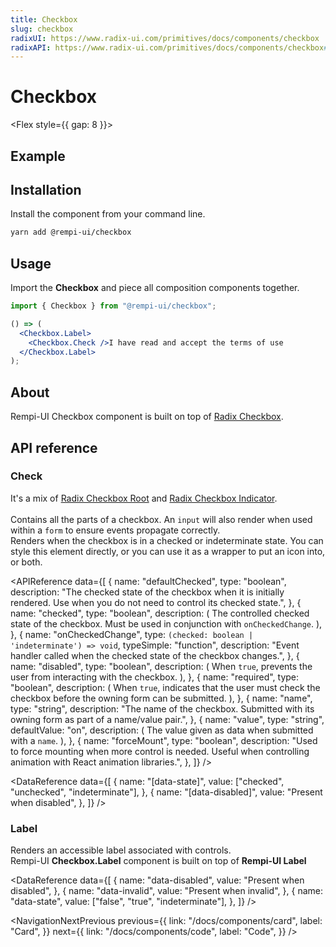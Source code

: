 ```yaml
---
title: Checkbox
slug: checkbox
radixUI: https://www.radix-ui.com/primitives/docs/components/checkbox
radixAPI: https://www.radix-ui.com/primitives/docs/components/checkbox#api-reference
---
```


# Checkbox

<Description text="A control that allows the user to toggle between checked and not checked." />

<Flex style={{ gap: 8 }}>
  <RadixUI href="https://www.radix-ui.com/primitives/docs/components/checkbox" />
  <RadixAPI href="https://www.radix-ui.com/primitives/docs/components/checkbox#api-reference" />
</Flex>

## Example

<PreviewComponent name="checkbox" />

## Installation

Install the component from your command line.

```bash
yarn add @rempi-ui/checkbox
```

## Usage

Import the <strong>Checkbox</strong> and piece all composition components together.

```jsx
import { Checkbox } from "@rempi-ui/checkbox";

() => (
  <Checkbox.Label>
    <Checkbox.Check />I have read and accept the terms of use
  </Checkbox.Label>
);
```

## About

Rempi-UI Checkbox component is built on top of [Radix Checkbox](https://www.radix-ui.com/primitives/docs/components/checkbox).

## API reference

### Check

It's a mix of [Radix Checkbox Root](https://www.radix-ui.com/primitives/docs/components/checkbox#root) and [Radix Checkbox Indicator](https://www.radix-ui.com/primitives/docs/components/checkbox#indicator).<br/><br/>
Contains all the parts of a checkbox. An `input` will also render when used within a `form` to ensure events propagate correctly. <br/>
Renders when the checkbox is in a checked or indeterminate state. You can style this element directly, or you can use it as a wrapper to put an icon into, or both.

<MoreInfo
  componentName="Radix Checkbox"
  componentLink="https://www.radix-ui.com/primitives/docs/components/checkbox"
/>

<APIReference
  data={[
    {
      name: "defaultChecked",
      type: "boolean",
      description:
        "The checked state of the checkbox when it is initially rendered. Use when you do not need to control its checked state.",
    },
    {
      name: "checked",
      type: "boolean",
      description: (
        <span>
          The controlled checked state of the checkbox. Must be used in
          conjunction with <code>onCheckedChange</code>.
        </span>
      ),
    },
    {
      name: "onCheckedChange",
      type: `(checked: boolean | 'indeterminate') => void`,
      typeSimple: "function",
      description:
        "Event handler called when the checked state of the checkbox changes.",
    },
    {
      name: "disabled",
      type: "boolean",
      description: (
        <span>
          When <code>true</code>, prevents the user from interacting with the
          checkbox.
        </span>
      ),
    },
    {
      name: "required",
      type: "boolean",
      description: (
        <span>
          When <code>true</code>, indicates that the user must check the
          checkbox before the owning form can be submitted.
        </span>
      ),
    },
    {
      name: "name",
      type: "string",
      description:
        "The name of the checkbox. Submitted with its owning form as part of a name/value pair.",
    },
    {
      name: "value",
      type: "string",
      defaultValue: "on",
      description: (
        <span>
          The value given as data when submitted with a <code>name</code>.
        </span>
      ),
    },
    {
      name: "forceMount",
      type: "boolean",
      description:
        "Used to force mounting when more control is needed. Useful when controlling animation with React animation libraries.",
    },
  ]}
/>

<DataReference
  data={[
    {
      name: "[data-state]",
      value: ["checked", "unchecked", "indeterminate"],
    },
    {
      name: "[data-disabled]",
      value: "Present when disabled",
    },
  ]}
/>

### Label

Renders an accessible label associated with controls.<br />
Rempi-UI <strong>Checkbox.Label</strong> component is built on top of <strong>Rempi-UI Label</strong>

<MoreInfo componentName="Rempi-UI Label" componentLink="/docs/components/label" />

<DataReference
  data={[
    {
      name: "data-disabled",
      value: "Present when disabled",
    },
    {
      name: "data-invalid",
      value: "Present when invalid",
    },
    {
      name: "data-state",
      value: ["false", "true", "indeterminate"],
    },
  ]}
/>

<NavigationNextPrevious
  previous={{
    link: "/docs/components/card",
    label: "Card",
  }}
  next={{
    link: "/docs/components/code",
    label: "Code",
  }}
/>
